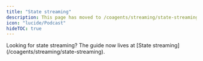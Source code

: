 ```yaml
---
title: "State streaming"
description: This page has moved to /coagents/streaming/state-streaming.
icon: "lucide/Podcast"
hideTOC: true
---
```


<Callout>
    Looking for state streaming? The guide now lives at [State streaming](/coagents/streaming/state-streaming).
</Callout>
